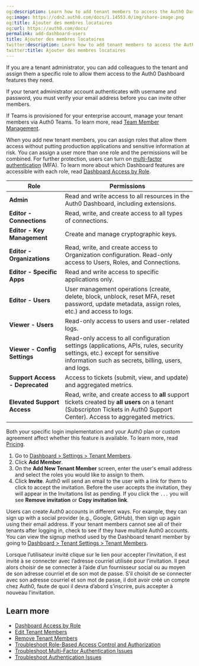 ```yaml
---
og:description: Learn how to add tenant members to access the Auth0 Dashboard.
og:image: https://cdn2.auth0.com/docs/1.14553.0/img/share-image.png
og:title: Ajouter des membres locataires
og:url: https://auth0.com/docs/
permalink: add-dashboard-users
title: Ajouter des membres locataires
twitter:description: Learn how to add tenant members to access the Auth0 Dashboard.
twitter:title: Ajouter des membres locataires
---
```


If you are a tenant administrator, you can add colleagues to the tenant and assign them a specific role to allow them access to the <Tooltip tip="Auth0 Dashboard: Auth0's main product to configure your services." cta="View Glossary" href="/docs/glossary?term=Auth0+Dashboard">Auth0 Dashboard</Tooltip> features they need.

<Warning>

If your tenant administrator account authenticates with username and password, you must verify your email address before you can invite other members.

</Warning>

<Callout icon="file-lines" color="#0EA5E9" iconType="regular">

If Teams is provisioned for your enterprise account, manage your tenant members via Auth0 Teams. To learn more, read [Team Member Management](/docs/get-started/auth0-teams/team-member-management).

</Callout>

When you add new tenant members, you can assign roles that allow them access without putting production applications and sensitive information at risk. You can assign a user more than one role and the permissions will be combined. For further protection, users can turn on [multi-factor authentication](/docs/get-started/manage-dashboard-access/add-change-remove-mfa) (<Tooltip tip="Multi-factor authentication (MFA): User authentication process that uses a factor in addition to username and password such as a code via SMS." cta="View Glossary" href="/docs/glossary?term=MFA">MFA</Tooltip>). To learn more about which Dashboard features are accessible with each role, read [Dashboard Access by Role](/docs/get-started/manage-dashboard-access/feature-access-by-role).

<table class="table"><thead>
<tr>
<th><strong>Role</strong></th>
<th><strong>Permissions</strong></th>
</tr>
</thead>
<tbody>
<tr>
<td><strong>Admin</strong></td>
<td>Read and write access to all resources in the Auth0 Dashboard, including extensions.</td>
</tr>
<tr>
<td><strong>Editor - Connections</strong></td>
<td>Read, write, and create access to all types of connections.</td>
</tr>
<tr>
<td><strong>Editor - Key Management</strong></td>
<td>Create and manage cryptographic keys.</td>
</tr>
<tr>
<td><strong>Editor - Organizations</strong></td>
<td>Read, write, and create access to Organization configuration. Read-only access to Users, Roles, and Connections.</td>
</tr>
<tr>
<td><strong>Editor - Specific Apps</strong></td>
<td>Read and write access to specific applications only.</td>
</tr>
<tr>
<td><strong>Editor - Users</strong></td>
<td>User management operations (create, delete, block, unblock, reset MFA, reset password, update metadata, assign roles, etc.) and access to logs.</td>
</tr>
<tr>
<td><strong>Viewer - Users</strong></td>
<td>Read-only access to users and user-related logs.</td>
</tr>
<tr>
<td><strong>Viewer - Config Settings</strong></td>
<td>Read-only access to all configuration settings (applications, APIs, rules, security settings, etc.) except for sensitive information such as secrets, billing, users, and logs.</td>
</tr>
<tr>
<td><strong>Support Access - Deprecated</strong></td>
<td>Access to tickets (submit, view, and update) and aggregated metrics.</td>
</tr>
<tr>
<td><strong>Elevated Support Access</strong></td>
<td>Read, write, and create access to <strong>all</strong> support tickets created by <strong>all users</strong> on a tenant (Subscripton Tickets in Auth0 Support Center). Access to aggregated metrics.</td>
</tr>
</tbody>
</table>

<Card title="Availability varies by Auth0 plan">

Both your specific login implementation and your Auth0 plan or custom agreement affect whether this feature is available. To learn more, read [Pricing](https://auth0.com/pricing).

</Card>

1. Go to [Dashboard > Settings > Tenant Members](https://manage.auth0.com/#/tenant/admins).
2. Click **Add Member**.
3. On the **Add New Tenant Member** screen, enter the user's email address and select the roles you would like to assign to them.
4. Click **Invite**.
   Auth0 will send an email to the user with a link for them to click to accept the invitation. Before the user accepts the invitation, they will appear in the Invitations list as pending. If you click the `...` you will see **Remove invitation** or **Copy invitation link**.

<Card title="Missing tenants">

Users can create Auth0 accounts in different ways. For example, they can sign up with a social provider (e.g., Google, GitHub), then sign up again using their email address. If your tenant members cannot see all of their tenants after logging in, check to see if they have multiple Auth0 accounts. You can view the signup method used by the Dashboard tenant member by going to [Dashboard > Tenant Settings > Tenant Members](https://manage.auth0.com/#/tenant/admins).

</Card>

Lorsque l’utilisateur invité clique sur le lien pour accepter l’invitation, il est invité à se connecter avec l’adresse courriel utilisée pour l’invitation. Il peut alors choisir de se connecter à l’aide d’un fournisseur social ou au moyen de son adresse courriel et de son mot de passe. S’il choisit de se connecter avec son adresse courriel et son mot de passe, il doit avoir créé un compte chez Auth0, faute de quoi il devra d’abord s’inscrire, puis accepter à nouveau l’invitation.

## Learn more

* [Dashboard Access by Role](/docs/get-started/manage-dashboard-access/feature-access-by-role)
* [Edit Tenant Members](/docs/get-started/manage-dashboard-access/edit-dashboard-users)
* [Remove Tenant Members](/docs/get-started/manage-dashboard-access/remove-dashboard-users)
* [Troubleshoot Role-Based Access Control and Authorization](/docs/troubleshoot/authentication-issues/troubleshoot-rbac-authorization)
* [Troubleshoot Multi-Factor Authentication Issues](/docs/troubleshoot/authentication-issues/troubleshoot-mfa-issues)
* [Troubleshoot Authentication Issues](/docs/troubleshoot/authentication-issues)